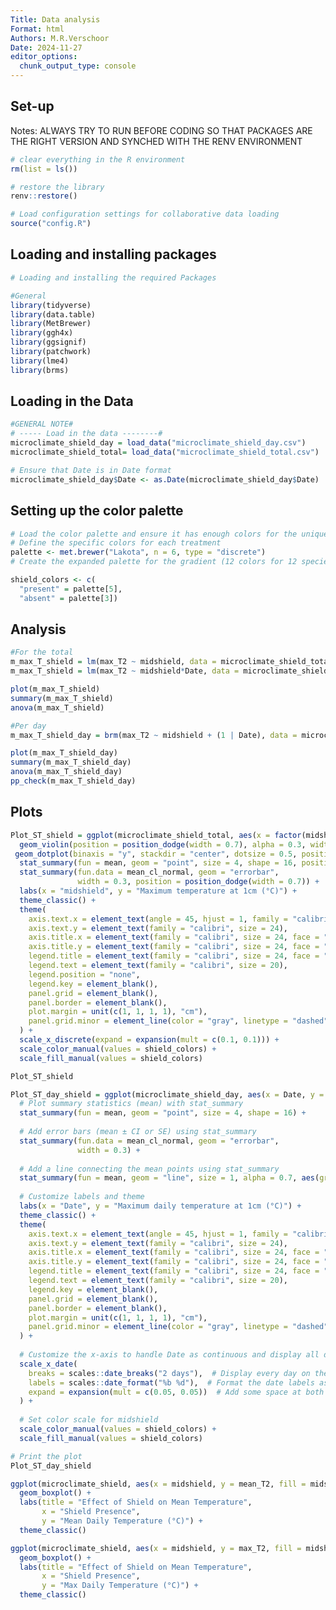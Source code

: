 ```yaml
---
Title: Data analysis
Format: html
Authors: M.R.Verschoor
Date: 2024-11-27
editor_options: 
  chunk_output_type: console
---
```


## Set-up

Notes: ALWAYS TRY TO RUN BEFORE CODING SO THAT PACKAGES ARE THE RIGHT VERSION AND SYNCHED WITH THE RENV ENVIRONMENT

```r

# clear everything in the R environment
rm(list = ls())

# restore the library
renv::restore()

# Load configuration settings for collaborative data loading
source("config.R")  

```


## Loading and installing packages

```r

# Loading and installing the required Packages

#General
library(tidyverse)
library(data.table)
library(MetBrewer)
library(ggh4x)
library(ggsignif)
library(patchwork)
library(lme4)
library(brms)

```

## Loading in the Data 

```r

#GENERAL NOTE# 
# ----- Load in the data --------# 
microclimate_shield_day = load_data("microclimate_shield_day.csv")
microclimate_shield_total= load_data("microclimate_shield_total.csv")

# Ensure that Date is in Date format
microclimate_shield_day$Date <- as.Date(microclimate_shield_day$Date)

```

## Setting up the color palette

```r

# Load the color palette and ensure it has enough colors for the unique levels in `treatment`
# Define the specific colors for each treatment
palette <- met.brewer("Lakota", n = 6, type = "discrete")
# Create the expanded palette for the gradient (12 colors for 12 species)

shield_colors <- c(
  "present" = palette[5],
  "absent" = palette[3])

```

## Analysis

```r

#For the total
m_max_T_shield = lm(max_T2 ~ midshield, data = microclimate_shield_total)
m_max_T_shield = lm(max_T2 ~ midshield*Date, data = microclimate_shield_day)

plot(m_max_T_shield)
summary(m_max_T_shield)
anova(m_max_T_shield)

#Per day
m_max_T_shield_day = brm(max_T2 ~ midshield + (1 | Date), data = microclimate_shield_day)

plot(m_max_T_shield_day)
summary(m_max_T_shield_day)
anova(m_max_T_shield_day)
pp_check(m_max_T_shield_day)
```

## Plots

```r

Plot_ST_shield = ggplot(microclimate_shield_total, aes(x = factor(midshield, levels = c('present', 'absent')), y = max_T2, color = midshield, fill = midshield)) +
  geom_violin(position = position_dodge(width = 0.7), alpha = 0.3, width = 0.6) +
 geom_dotplot(binaxis = "y", stackdir = "center", dotsize = 0.5, position = position_dodge(width = 0.7), alpha = 0.3) + # Adjusted dot size and position
  stat_summary(fun = mean, geom = "point", size = 4, shape = 16, position = position_dodge(width = 0.7)) +
  stat_summary(fun.data = mean_cl_normal, geom = "errorbar", 
               width = 0.3, position = position_dodge(width = 0.7)) +
  labs(x = "midshield", y = "Maximum temperature at 1cm (°C)") +
  theme_classic() +
  theme(
    axis.text.x = element_text(angle = 45, hjust = 1, family = "calibri", size = 20),
    axis.text.y = element_text(family = "calibri", size = 24),
    axis.title.x = element_text(family = "calibri", size = 24, face = "bold"),
    axis.title.y = element_text(family = "calibri", size = 24, face = "bold"),
    legend.title = element_text(family = "calibri", size = 24, face = "bold"),
    legend.text = element_text(family = "calibri", size = 20),
    legend.position = "none",
    legend.key = element_blank(),
    panel.grid = element_blank(),
    panel.border = element_blank(),
    plot.margin = unit(c(1, 1, 1, 1), "cm"),
    panel.grid.minor = element_line(color = "gray", linetype = "dashed", size = 0.5) # Add minor gridlines
  ) +
  scale_x_discrete(expand = expansion(mult = c(0.1, 0.1))) +
  scale_color_manual(values = shield_colors) +
  scale_fill_manual(values = shield_colors) 

Plot_ST_shield

Plot_ST_day_shield = ggplot(microclimate_shield_day, aes(x = Date, y = max_T2, color = midshield, fill = midshield)) + 
  # Plot summary statistics (mean) with stat_summary
  stat_summary(fun = mean, geom = "point", size = 4, shape = 16) + 
  
  # Add error bars (mean ± CI or SE) using stat_summary
  stat_summary(fun.data = mean_cl_normal, geom = "errorbar", 
               width = 0.3) + 
  
  # Add a line connecting the mean points using stat_summary
  stat_summary(fun = mean, geom = "line", size = 1, alpha = 0.7, aes(group = midshield)) + 
  
  # Customize labels and theme
  labs(x = "Date", y = "Maximum daily temperature at 1cm (°C)") +
  theme_classic() +
  theme(
    axis.text.x = element_text(angle = 45, hjust = 1, family = "calibri", size = 20),
    axis.text.y = element_text(family = "calibri", size = 24),
    axis.title.x = element_text(family = "calibri", size = 24, face = "bold"),
    axis.title.y = element_text(family = "calibri", size = 24, face = "bold"),
    legend.title = element_text(family = "calibri", size = 24, face = "bold"),
    legend.text = element_text(family = "calibri", size = 20),
    legend.key = element_blank(),
    panel.grid = element_blank(),
    panel.border = element_blank(),
    plot.margin = unit(c(1, 1, 1, 1), "cm"),
    panel.grid.minor = element_line(color = "gray", linetype = "dashed", size = 0.5) # Add minor gridlines
  ) +
  
  # Customize the x-axis to handle Date as continuous and display all dates
  scale_x_date(
    breaks = scales::date_breaks("2 days"),  # Display every day on the x-axis
    labels = scales::date_format("%b %d"),  # Format the date labels as "Month Day"
    expand = expansion(mult = c(0.05, 0.05))  # Add some space at both ends of the plot
  ) +
  
  # Set color scale for midshield
  scale_color_manual(values = shield_colors) +
  scale_fill_manual(values = shield_colors)

# Print the plot
Plot_ST_day_shield

ggplot(microclimate_shield, aes(x = midshield, y = mean_T2, fill = midshield)) +
  geom_boxplot() +
  labs(title = "Effect of Shield on Mean Temperature",
       x = "Shield Presence",
       y = "Mean Daily Temperature (°C)") +
  theme_classic()

ggplot(microclimate_shield, aes(x = midshield, y = max_T2, fill = midshield)) +
  geom_boxplot() +
  labs(title = "Effect of Shield on Mean Temperature",
       x = "Shield Presence",
       y = "Max Daily Temperature (°C)") +
  theme_classic()

```


